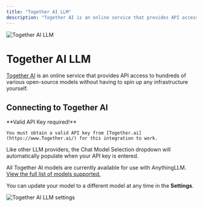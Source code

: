 ```yaml
---
title: "Together AI LLM"
description: "Together AI is an online service that provides API access to hundreds of various open-source models without having to spin up any infrastructure yourself."
---
```



<Image
  src="/images/anythingllm-setup/llm-configuration/cloud/together-ai/header-image.png" 
  height={1080} 
  width={1920} 
  quality={100}
  alt="Together AI LLM"
/>


# Together AI LLM

[Together AI](https://www.together.ai/) is an online service that provides API access to hundreds of various open-source models without having to spin up any infrastructure yourself.


## Connecting to Together AI

<Callout type="info" emoji="️💡">
  **Valid API Key required!**

    You must obtain a valid API key from [Together.ai](https://www.Together.ai/) for this integration to work.
</Callout>

Like other LLM providers, the Chat Model Selection dropdown will automatically populate when your API key is entered. 

All Together AI models are currently available for use with AnythingLLM. [View the full list of models supported.](https://docs.together.ai/docs/inference-models#chat-models)

You can update your model to a different model at any time in the **Settings**.

<Image
  src="/images/anythingllm-setup/llm-configuration/cloud/together-ai/togetherai-llm.png" 
  height={1080} 
  width={1920} 
  quality={100}
  alt="Together AI LLM settings"
/>
